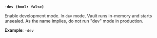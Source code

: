<a id="server-flag-dev" />

**`-dev (bool: false)`**

Enable development mode. In `dev` mode, Vault runs in-memory and starts
unsealed. As the name implies, do not run "dev" mode in production.

**Example**: `-dev`